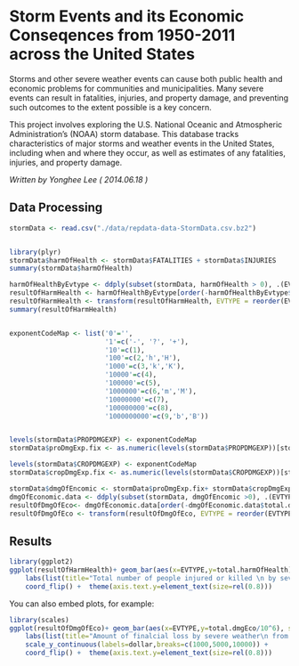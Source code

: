 Storm Events and its Economic Conseqences from 1950-2011 across the United States
========================================================
Storms and other severe weather events can cause both public health and economic problems for communities and municipalities. Many severe events can result in fatalities, injuries, and property damage, and preventing such outcomes to the extent possible is a key concern.

This project involves exploring the U.S. National Oceanic and Atmospheric Administration's (NOAA) storm database. This database tracks characteristics of major storms and weather events in the United States, including when and where they occur, as well as estimates of any fatalities, injuries, and property damage.

_Written by Yonghee Lee ( 2014.06.18 )_

## Data Processing
```r
stormData <- read.csv("./data/repdata-data-StormData.csv.bz2")


library(plyr)
stormData$harmOfHealth <- stormData$FATALITIES + stormData$INJURIES
summary(stormData$harmOfHealth)

harmOfHealthByEvtype <- ddply(subset(stormData, harmOfHealth > 0), .(EVTYPE), summarise, total.harmOfHealth = sum(harmOfHealth))
resultOfHarmHealth <- harmOfHealthByEvtype[order(-harmOfHealthByEvtype$total.harmOfHealth),][1:20,]
resultOfHarmHealth <- transform(resultOfHarmHealth, EVTYPE = reorder(EVTYPE, total.harmOfHealth))
summary(resultOfHarmHealth)


exponentCodeMap <- list('0'='',
                        '1'=c('-', '?', '+'),
                        '10'=c(1),
                        '100'=c(2,'h','H'),
                        '1000'=c(3,'k','K'),
                        '10000'=c(4),
                        '100000'=c(5),
                        '1000000'=c(6,'m','M'),
                        '10000000'=c(7),
                        '100000000'=c(8),
                        '1000000000'=c(9,'b','B'))


levels(stormData$PROPDMGEXP) <- exponentCodeMap
stormData$proDmgExp.fix <- as.numeric(levels(stormData$PROPDMGEXP))[stormData$PROPDMGEXP]

levels(stormData$CROPDMGEXP) <- exponentCodeMap
stormData$cropDmgExp.fix <- as.numeric(levels(stormData$CROPDMGEXP))[stormData$CROPDMGEXP]

stormData$dmgOfEncomic <- stormData$proDmgExp.fix+ stormData$cropDmgExp.fix
dmgOfEconomic.data <- ddply(subset(stormData, dmgOfEncomic >0), .(EVTYPE), summarise, total.dmgEco = sum(dmgOfEncomic))
resultOfDmgOfEco<- dmgOfEconomic.data[order(-dmgOfEconomic.data$total.dmgEco),][1:30,]                                
resultOfDmgOfEco <- transform(resultOfDmgOfEco, EVTYPE = reorder(EVTYPE,total.dmgEco))

```

## Results


```r
library(ggplot2)
ggplot(resultOfHarmHealth)+ geom_bar(aes(x=EVTYPE,y=total.harmOfHealth), stat="identity", fill="gray") +
    labs(list(title="Total number of people injured or killed \n by severe weather from 1950-2011 accross the USA" , x="Event Type", y="Total number of people" )) +
    coord_flip() +  theme(axis.text.y=element_text(size=rel(0.8)))
```

You can also embed plots, for example:

```r
library(scales)
ggplot(resultOfDmgOfEco)+ geom_bar(aes(x=EVTYPE,y=total.dmgEco/10^6), stat="identity", fill="gray") +
    labs(list(title="Amount of finalcial loss by severe weather\n from 1950-2011 accross the USA" , x="Event Type", y="Total Amount of losses ( million $ )" )) +
    scale_y_continuous(labels=dollar,breaks=c(1000,5000,10000)) +
    coord_flip() +  theme(axis.text.y=element_text(size=rel(0.8)))
```

